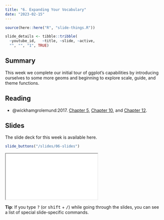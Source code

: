 ```yaml
---
title: "6. Expanding Your Vocabulary"
date: "2023-02-15"
---
```


```r
source(here::here("R", "slide-things.R"))

slide_details <- tibble::tribble(
  ~youtube_id,   ~title, ~slide, ~active,
  "", "", "1", TRUE)

```

## Summary

This week we complete our initial tour of ggplot's capabilities by introducing ourselves to some more geoms and beginning to explore scale, guide, and theme functions.

## Reading

- @wickhamgrolemund:2017. [Chapter 5](https://r4ds.had.co.nz/transform.html), [Chapter 10](https://r4ds.had.co.nz/tibbles.html), and [Chapter 12](https://r4ds.had.co.nz/tidy-data.html).

## Slides

The slide deck for this week is available here. 

```r
slide_buttons("/slides/06-slides")
```

<div>
```{=html}
<iframe class="slide-deck" src="/slides/06-slides.html"></iframe>
```
</div>


:::{.callout-tip}
**Tip**: If you type <kbd>?</kbd> (or <kbd>shift</kbd> + <kbd>/</kbd>) while going through the slides, you can see a list of special slide-specific commands.
:::
